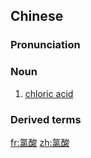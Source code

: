 ==Chinese==
{{zh-forms}}

===Pronunciation===
{{zh-pron
|m=lǜsuān
|cat=n
}}

===Noun===
{{zh-noun}}

# [[chloric acid]]

===Derived terms===
{{zh-der|氫氯酸}}

{{zh-cat|Chemistry}}

[[fr:氯酸]]
[[zh:氯酸]]